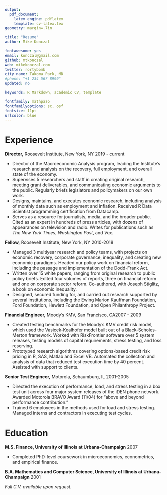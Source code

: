 ```yaml
---
output: 
  pdf_document:
    latex_engine: pdflatex
    template: cv-latex.tex
geometry: margin=.7in

title: "Resume"
author: Mike Konczal

fontawesome: yes
email: konczal@gmail.com
github: mtkonczal
web: mikekonczal.com
twitter: rortybomb
city_name: Takoma Park, MD
#phone: "+1 234 567 8999"
updated: no

keywords: R Markdown, academic CV, template

fontfamily: mathpazo
fontfamilyoptions: sc, osf
fontsize: 11pt
urlcolor: blue
---
```

\pagenumbering{gobble}
# Experience 

**Director,** Roosevelt Institute, New York, NY \hfill 2019 - current

- Director of the Macroeconomic Analysis program, leading the Institute’s research and analysis on the recovery, full employment, and overall state of the economy.
- Supervises 5 researchers and staff in creating original research, meeting grant deliverables, and communicating economic arguments to the public. Regularly briefs legislators and policymakers on our own work.
- Designs, maintains, and executes economic research, including analysis of monthly data such as employment and inflation. Received R Data Scientist programming certification from Datacamp.
- Serves as a resource for journalists, media, and the broader public. Cited as an
expert in hundreds of press articles, with dozens of appearances on television and radio. Writes for publications such as *The New York Times*, *Washington Post*, and *Vox*.

**Fellow,** Roosevelt Institute, New York, NY \hfill 2010-2018

- Managed 3 multiyear research and policy teams, with projects on economic recovery, corporate governance, inequality, and creating new economic paradigms. Headed our policy work on financial reform, including the passage and implementation of the Dodd-Frank Act.
- Written over 15 white papers, ranging from original research to public policy briefs. Edited four volumes of reports, three on financial reform and one on corporate sector reform. Co-authored, with Joseph Stiglitz, a book on economic inequality.
- Designed, secured funding for, and carried out research supported by several institutions, including the Ewing Marion Kauffman Foundation, Ford Foundation, Hewlett Foundation, and Open Philanthropy Project.

**Financial Engineer,** Moody’s KMV, San Francisco, CA\hfill 2007 - 2009

- Created testing benchmarks for the Moody’s KMV credit risk model, which used the Vasicek-Kealhofer model built out of a Black-Scholes-Merton framework. Worked with RiskFrontier software over 5 system releases, testing models of capital requirements, stress testing, and loss reserving.
- Prototyped research algorithms covering options-based credit risk pricing in R, SAS, Matlab and Excel VB. Automated the collection and analysis of data that reduced test execution time by 40 percent. Assisted with support to clients.

**Senior Test Engineer,** Motorola, Schaumburg, IL \hfill 2001-2005

- Directed the execution of performance, load, and stress testing in a box test unit across four major system releases of the iDEN phone network. Awarded Motorola BRAVO Award (11/04) for “above and beyond performance contribution.”
- Trained 6 employees in the methods used for load and stress testing. Managed interns and contractors in executing test cycles.

# Education

**M.S. Finance, University of Illinois at Urbana-Champaign** \hfill 2007

- Completed PhD-level coursework in microeconomics, econometrics, and empirical finance.

**B.A. Mathematics and Computer Science, University of Illinois at Urbana-Champaign** \hfill 2001

_Full C.V. available upon request._

